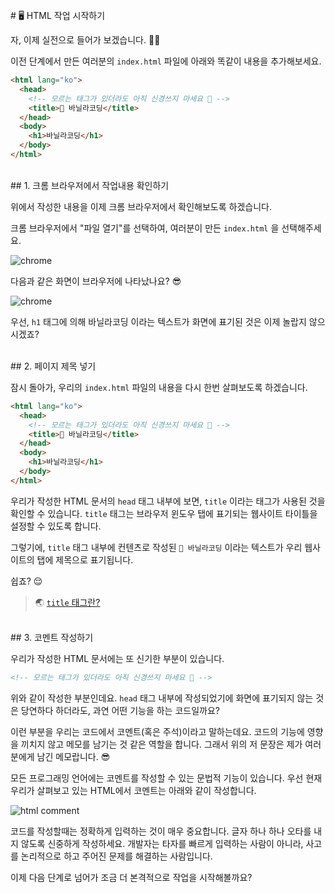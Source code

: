 
<br/>
# 🖥 HTML 작업 시작하기

자, 이제 실전으로 들어가 보겠습니다. 👊🏻

이전 단계에서 만든 여러분의 `index.html` 파일에 아래와 똑같이 내용을 추가해보세요.

```html copy showLineNumbers filename="index.html"
<html lang="ko">
  <head>
    <!-- 모르는 태그가 있더라도 아직 신경쓰지 마세요 🥸 -->
    <title>🔰 바닐라코딩</title>
  </head>
  <body>
    <h1>바닐라코딩</h1>
  </body>
</html>
```

<br/>
## 1. 크롬 브라우저에서 작업내용 확인하기

위에서 작성한 내용을 이제 크롬 브라우저에서 확인해보도록 하겠습니다.

크롬 브라우저에서 "파일 열기"를 선택하여, 여러분이 만든 `index.html` 을 선택해주세요.

![chrome](/images/posts/html-intro/chrome_01.png)

다음과 같은 화면이 브라우저에 나타났나요? 😎

![chrome](/images/posts/html-intro/chrome_02.png)

우선, `h1` 태그에 의해 바닐라코딩 이라는 텍스트가 화면에 표기된 것은 이제 놀랍지 않으시겠죠?

<br/>
## 2. 페이지 제목 넣기

잠시 돌아가, 우리의 `index.html` 파일의 내용을 다시 한번 살펴보도록 하겠습니다.

```html copy showLineNumbers filename="index.html"
<html lang="ko">
  <head>
    <!-- 모르는 태그가 있더라도 아직 신경쓰지 마세요 🥸 -->
    <title>🔰 바닐라코딩</title>
  </head>
  <body>
    <h1>바닐라코딩</h1>
  </body>
</html>
```

우리가 작성한 HTML 문서의 `head` 태그 내부에 보면, `title` 이라는 태그가 사용된 것을 확인할 수 있습니다. `title` 태그는 브라우저 윈도우 탭에 표기되는 웹사이트 타이틀을 설정할 수 있도록 합니다.

그렇기에, `title` 태그 내부에 컨텐츠로 작성된 `🔰 바닐라코딩` 이라는 텍스트가 우리 웹사이트의 탭에 제목으로 표기됩니다.

쉽죠? 😌

> 🌏 [`title` 태그란?](https://developer.mozilla.org/ko/docs/Web/HTML/Element/title)

<br/>
## 3. 코멘트 작성하기

우리가 작성한 HTML 문서에는 또 신기한 부분이 있습니다.

```html
<!-- 모르는 태그가 있더라도 아직 신경쓰지 마세요 🥸 -->
```

위와 같이 작성한 부분인데요. `head` 태그 내부에 작성되었기에 화면에 표기되지 않는 것은 당연하다 하더라도, 과연 어떤 기능을 하는 코드일까요?

이런 부분을 우리는 코드에서 코멘트(혹은 주석)이라고 말하는데요. 코드의 기능에 영향을 끼치지 않고 메모를 남기는 것 같은 역할을 합니다. 그래서 위의 저 문장은 제가 여러분에게 남긴 메모랍니다. 😎

모든 프로그래밍 언어에는 코멘트를 작성할 수 있는 문법적 기능이 있습니다. 우선 현재 우리가 살펴보고 있는 HTML에서 코멘트는 아래와 같이 작성합니다.

![html comment](/images/posts/html-intro/comment.png)

<Callout emoji="📌">
  코드를 작성할때는 정확하게 입력하는 것이 매우 중요합니다. 글자 하나 하나 오타를 내지 않도록 신중하게 작성하세요.
  개발자는 타자를 빠르게 입력하는 사람이 아니라, 사고를 논리적으로 하고 주어진 문제를 해결하는 사람입니다.
</Callout>

이제 다음 단계로 넘어가 조금 더 본격적으로 작업을 시작해볼까요?

<br/>
<br/>
<br/>
<Giscus
  repo="crwdu/lms-contents-js101"
  repoId="R_kgDOL2ikqQ"
  category="Q&A"
  categoryId="DIC_kwDOL2ikqc4CgSAu"
  mapping="pathname"
  reactionsEnabled="1"
  strict="1"
  emitMetadata="0"
  inputPosition="top"
  theme="preferred_color_scheme"
  lang="ko"
  loading="lazy"
/>
